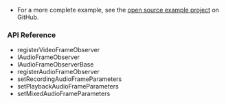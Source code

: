 <PlatformWrapper platform="windows">

- For a more complete example, see the [open source  <Vpd k="PRODUCT"/> example project](https://github.com/AgoraIO/API-Examples/tree/master/windows) on GitHub.

### API Reference


- <Link to="{{Global.API_REF_CPP_ROOT}}/class_imediaengine.html#api_imediaengine_registervideoframeobserver">registerVideoFrameObserver</Link>

- <Link to="{{Global.API_REF_CPP_ROOT}}/class_iaudioframeobserver.html#class_iaudioframeobserver">IAudioFrameObserver</Link>

- <Link to="{{Global.API_REF_CPP_ROOT}}/class_iaudioframeobserverbase.html#class_iaudioframeobserverbase">IAudioFrameObserverBase</Link>

- <Link to="{{Global.API_REF_CPP_ROOT}}/class_imediaengine.html#api_imediaengine_registeraudioframeobserver">registerAudioFrameObserver</Link>

- <Link to="{{Global.API_REF_CPP_ROOT}}/class_irtcengine.html#api_irtcengine_setrecordingaudioframeparameters">setRecordingAudioFrameParameters</Link>

- <Link to="{{Global.API_REF_CPP_ROOT}}/class_irtcengine.html#api_irtcengine_setplaybackaudioframeparameters">setPlaybackAudioFrameParameters</Link>

- <Link to="{{Global.API_REF_CPP_ROOT}}/class_irtcengine.html#api_irtcengine_setmixedaudioframeparameters">setMixedAudioFrameParameters</Link>




</PlatformWrapper>

